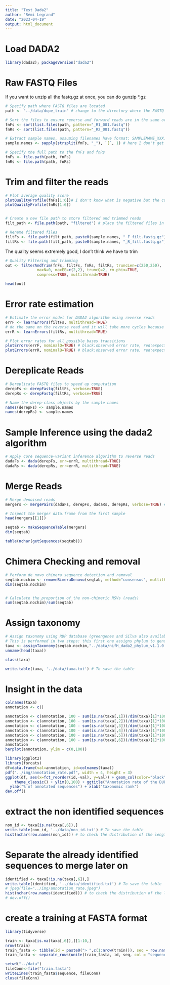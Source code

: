```yaml
---
title: "Test Dada2"
author: "Rémi Legrand"
date: "2023-04-19"
output: html_document
---
```



# Load DADA2

```r
library(dada2); packageVersion("dada2")
```

# Raw FASTQ Files

If you want to unzip all the fastq.gz at once, you can do 
gunzip *.gz

```r
# Specify path where FASTQ files are located
path <- "../data/dupe_train" # change to the directory where the FASTQ files are located after unzipping

# Sort the files to ensure reverse and forward reads are in the same order
fnFs <- sort(list.files(path, pattern="_R1_001.fastq"))
fnRs <- sort(list.files(path, pattern="_R2_001.fastq"))

# Extract sample names, assuming filenames have format: SAMPLENAME_XXX.fastq
sample.names <- sapply(strsplit(fnFs, "_"), `[`, 1) # here I don't get the end of the code but it retrieve the name of the samples

# Specify the full path to the fnFs and fnRs
fnFs <- file.path(path, fnFs)
fnRs <- file.path(path, fnRs)
```

# Trim and filter the reads

```r
# Plot average quality score
plotQualityProfile(fnFs[1:6])# I don't know what is negative but the curve is weird
plotQualityProfile(fnRs[1:6])


# Create a new file path to store filtered and trimmed reads
filt_path <- file.path(path, "filtered") # place the filtered files in a "filtered" subdirectory

# Rename filtered files
filtFs <- file.path(filt_path, paste0(sample.names, "_F_filt.fastq.gz"))
filtRs <- file.path(filt_path, paste0(sample.names, "_R_filt.fastq.gz"))
```

The quality seems extremely good, I don't think we have to trim

```r
# Quality Filtering and trimming
out <- filterAndTrim(fnFs, filtFs, fnRs, filtRs, truncLen=c(250,250),
              maxN=0, maxEE=c(2,2), truncQ=2, rm.phix=TRUE,
              compress=TRUE, multithread=TRUE)

head(out)
```

# Error rate estimation

```r
# Estimate the error model for DADA2 algorithm using reverse reads
errF <- learnErrors(filtFs, multithread=TRUE)
# do the same on the reverse read and it will take more cycles because the reverse reads are worse
errR <- learnErrors(filtRs, multithread=TRUE)

# Plot error rates for all possible bases transitions
plotErrors(errF, nominalQ=TRUE) # black:observed error rate, red:expected
plotErrors(errR, nominalQ=TRUE) # black:observed error rate, red:expected
```

# Dereplicate Reads

```r
# Dereplicate FASTQ files to speed up computation
derepFs <- derepFastq(filtFs, verbose=TRUE)
derepRs <- derepFastq(filtRs, verbose=TRUE)

# Name the derep-class objects by the sample names
names(derepFs) <- sample.names
names(derepRs) <- sample.names
```

# Sample Inference using the dada2 algorithm

```r
# Apply core sequence-variant inference algorithm to reverse reads
dadaFs <- dada(derepFs, err=errR, multithread=TRUE)
dadaRs <- dada(derepRs, err=errR, multithread=TRUE)
```

# Merge Reads

```r
# Merge denoised reads
mergers <- mergePairs(dadaFs, derepFs, dadaRs, derepRs, verbose=TRUE) # will only merge perfectly overlapped seq so can addmaxMismatch 1 or 2 if lots of reads are not merging

# Inspect the merger data.frame from the first sample
head(mergers[[1]])

seqtab <- makeSequenceTable(mergers)
dim(seqtab)

table(nchar(getSequences(seqtab)))
```

# Chimera Checking and removal

```r
# Perform de novo chimera sequence detection and removal
seqtab.nochim <- removeBimeraDenovo(seqtab, method="consensus", multithread=TRUE, verbose=TRUE)
dim(seqtab.nochim)


# Calculate the proportion of the non-chimeric RSVs (reads)
sum(seqtab.nochim)/sum(seqtab)
```

# Assign taxonomy

```r
# Assign taxonomy using RDP database (greengenes and Silva also available)
# This is performed in two steps: this first one assigns phylum to genus
taxa <- assignTaxonomy(seqtab.nochim,"../data/nifH_dada2_phylum_v1.1.0.fasta", multithread=TRUE) # database we want to use
unname(head(taxa))

class(taxa)

write.table(taxa, '../data/taxa.txt') # To save the table
```


# Insight in the data

```r
colnames(taxa)
annotation <- c()

annotation <- c(annotation, 100 - sum(is.na(taxa[,1]))/dim(taxa)[1]*100) # 10% of data has no associated kingdom
annotation <- c(annotation, 100 - sum(is.na(taxa[,2]))/dim(taxa)[1]*100) # 57% at the phylum lvl
annotation <- c(annotation, 100 - sum(is.na(taxa[,3]))/dim(taxa)[1]*100)
annotation <- c(annotation, 100 - sum(is.na(taxa[,4]))/dim(taxa)[1]*100)
annotation <- c(annotation, 100 - sum(is.na(taxa[,5]))/dim(taxa)[1]*100) # 78% at the family lvl and around the same for the genus lvl
annotation <- c(annotation, 100 - sum(is.na(taxa[,6]))/dim(taxa)[1]*100)
annotation
barplot(annotation, ylim = c(0,100))
```

```r
library(ggplot2)
library(forcats)
df=data.frame(val=annotation, id=colnames(taxa))
pdf("../img/annotation_rate.pdf", width = 4, height = 3)
ggplot(df, aes(x=fct_reorder(id,-val), y=val)) + geom_col(color="black", fill="gray") +
    theme_classic() + ylim(0,100) + ggtitle("Annotation rate of the DUPE dataset") + 
  ylab("% of annotated sequences") + xlab("taxonomic rank")
dev.off()
```

# extract the non identified sequences

```r
non_id <- taxa[is.na(taxa[,6]),]
write.table(non_id, '../data/non_id.txt') # To save the table
hist(nchar(row.names(non_id))) # to check the distribution of the length of the sequences
```

# Separate the already identified sequences to merge later on

```r
identified <- taxa[!is.na(taxa[,6]),]
write.table(identified, '../data/identified.txt') # To save the table
# jpeg(file="../img/annotation_rate.jpeg")
hist(nchar(row.names(identified))) # to check the distribution of the length of the sequences
# dev.off()
```

# create a training at FASTA format

```r
library(tidyverse)

train <- taxa[is.na(taxa[,6]),][1:10,]
nrow(train)
train_fasta <- tibble(id = paste0("> ",c(1:nrow(train))), seq = row.names(train))
train_fasta <- separate_rows(unite(train_fasta, id, seq, col = "sequence", sep = ","), sequence, sep =",")

setwd("../data")
fileConn<-file("train.fasta")
writeLines(train_fasta$sequence, fileConn)
close(fileConn)
```


